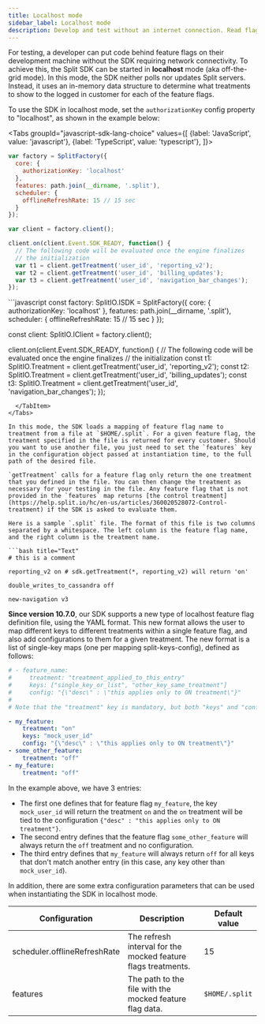 ```yaml
---
title: Localhost mode
sidebar_label: Localhost mode
description: Develop and test without an internet connection. Read flag and segment definitions from a file.
---
```


For testing, a developer can put code behind feature flags on their development machine without the SDK requiring network connectivity. To achieve this, the Split SDK can be started in **localhost** mode (aka off-the-grid mode). In this mode, the SDK neither polls nor updates Split servers. Instead, it uses an in-memory data structure to determine what treatments to show to the logged in customer for each of the feature flags.

To use the SDK in localhost mode, set the `authorizationKey` config property to "localhost", as shown in the example below:


<Tabs
  groupId="javascript-sdk-lang-choice"
  values={[
    {label: 'JavaScript', value: 'javascript'},
    {label: 'TypeScript', value: 'typescript'},
  ]}>
  <TabItem value="javascript">
```javascript
var factory = SplitFactory({
  core: {
    authorizationKey: 'localhost'
  },
  features: path.join(__dirname, '.split'),
  scheduler: {
    offlineRefreshRate: 15 // 15 sec
  }
});

var client = factory.client();

client.on(client.Event.SDK_READY, function() {
  // The following code will be evaluated once the engine finalizes
  // the initialization
  var t1 = client.getTreatment('user_id', 'reporting_v2');
  var t2 = client.getTreatment('user_id', 'billing_updates');
  var t3 = client.getTreatment('user_id', 'navigation_bar_changes');
});
```
  </TabItem>
  <TabItem value="typescript">
```javascript
const factory: SplitIO.ISDK = SplitFactory({
  core: {
    authorizationKey: 'localhost'
  },
  features: path.join(__dirname, '.split'),
  scheduler: {
    offlineRefreshRate: 15 // 15 sec
  }
});

const client: SplitIO.IClient = factory.client();

client.on(client.Event.SDK_READY, function() {
  // The following code will be evaluated once the engine finalizes
  // the initialization
  const t1: SplitIO.Treatment = client.getTreatment('user_id', 'reporting_v2');
  const t2: SplitIO.Treatment = client.getTreatment('user_id', 'billing_updates');
  const t3: SplitIO.Treatment = client.getTreatment('user_id', 'navigation_bar_changes');
});
```
  </TabItem>
</Tabs>

In this mode, the SDK loads a mapping of feature flag name to treatment from a file at `$HOME/.split`. For a given feature flag, the treatment specified in the file is returned for every customer. Should you want to use another file, you just need to set the `features` key in the configuration object passed at instantiation time, to the full path of the desired file.

`getTreatment` calls for a feature flag only return the one treatment that you defined in the file. You can then change the treatment as necessary for your testing in the file. Any feature flag that is not provided in the `features` map returns [the control treatment](https://help.split.io/hc/en-us/articles/360020528072-Control-treatment) if the SDK is asked to evaluate them.

Here is a sample `.split` file. The format of this file is two columns separated by a whitespace. The left column is the feature flag name, and the right column is the treatment name.

```bash title="Text"
# this is a comment

reporting_v2 on # sdk.getTreatment(*, reporting_v2) will return 'on'

double_writes_to_cassandra off

new-navigation v3
```

**Since version 10.7.0**, our SDK supports a new type of localhost feature flag definition file, using the YAML format. This new format allows the user to map different keys to different treatments within a single feature flag, and also add configurations to them for a given treatment. The new format is a list of single-key maps (one per mapping split-keys-config), defined as follows:

```yaml title="YAML"
# - feature_name:
#     treatment: "treatment_applied_to_this_entry"
#     keys: ["single_key_or_list", "other_key_same_treatment"]
#     config: "{\"desc\" : \"this applies only to ON treatment\"}"
#
# Note that the "treatment" key is mandatory, but both "keys" and "config" are optional.

- my_feature:
    treatment: "on"
    keys: "mock_user_id"
    config: "{\"desc\" : \"this applies only to ON treatment\"}"
- some_other_feature:
    treatment: "off"
- my_feature:
    treatment: "off"
```

In the example above, we have 3 entries:
 * The first one defines that for feature flag `my_feature`, the key `mock_user_id` will return the treatment `on` and the `on` treatment will be tied to the configuration `{"desc" : "this applies only to ON treatment"}`.
 * The second entry defines that the feature flag `some_other_feature` will always return the `off` treatment and no configuration.
 * The third entry defines that `my_feature` will always return `off` for all keys that don't match another entry (in this case, any key other than `mock_user_id`).

In addition, there are some extra configuration parameters that can be used when instantiating the SDK in localhost mode.

| **Configuration** | **Description** | **Default value** |
| --- | --- | --- |
| scheduler.offlineRefreshRate | The refresh interval for the mocked feature flags treatments. | 15 |
| features | The path to the file with the mocked feature flag data. | `$HOME/.split`  |